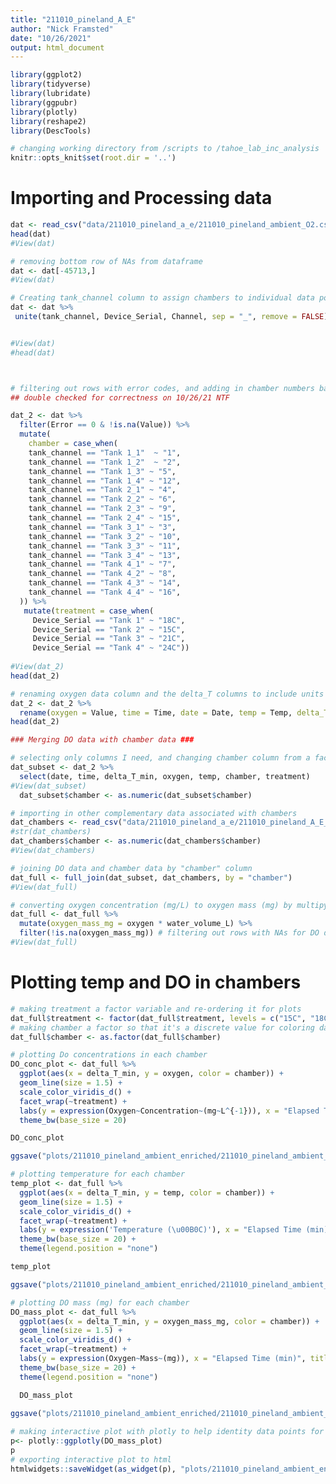 ```yaml
---
title: "211010_pineland_A_E"
author: "Nick Framsted"
date: "10/26/2021"
output: html_document
---
```


```r
library(ggplot2)
library(tidyverse)
library(lubridate)
library(ggpubr)
library(plotly)
library(reshape2)
library(DescTools)

# changing working directory from /scripts to /tahoe_lab_inc_analysis
knitr::opts_knit$set(root.dir = '..')
```

# Importing and Processing data
```r
dat <- read_csv("data/211010_pineland_a_e/211010_pineland_ambient_O2.csv", skip = 1)
head(dat)
#View(dat)

# removing bottom row of NAs from dataframe
dat <- dat[-45713,]
#View(dat)

# Creating tank_channel column to assign chambers to individual data points in DO data by concatenating Device Serial and Channel columns. Keeping original columns as well. 
dat <- dat %>%
 unite(tank_channel, Device_Serial, Channel, sep = "_", remove = FALSE)


#View(dat)
#head(dat)



# filtering out rows with error codes, and adding in chamber numbers based the tank and channel number cross referenced against incubation notes
## double checked for correctness on 10/26/21 NTF

dat_2 <- dat %>%
  filter(Error == 0 & !is.na(Value)) %>%
  mutate(
    chamber = case_when(
    tank_channel == "Tank 1_1"  ~ "1",
    tank_channel == "Tank 1_2"  ~ "2",
    tank_channel == "Tank 1_3" ~ "5",
    tank_channel == "Tank 1_4" ~ "12",
    tank_channel == "Tank 2_1" ~ "4",
    tank_channel == "Tank 2_2" ~ "6",
    tank_channel == "Tank 2_3" ~ "9",
    tank_channel == "Tank 2_4" ~ "15",
    tank_channel == "Tank 3_1" ~ "3",
    tank_channel == "Tank 3_2" ~ "10",
    tank_channel == "Tank 3_3" ~ "11",
    tank_channel == "Tank 3_4" ~ "13",
    tank_channel == "Tank 4_1" ~ "7",
    tank_channel == "Tank 4_2" ~ "8",
    tank_channel == "Tank 4_3" ~ "14",
    tank_channel == "Tank 4_4" ~ "16",
  )) %>%
   mutate(treatment = case_when(
     Device_Serial == "Tank 1" ~ "18C",
     Device_Serial == "Tank 2" ~ "15C",
     Device_Serial == "Tank 3" ~ "21C",
     Device_Serial == "Tank 4" ~ "24C"))
 
#View(dat_2)
head(dat_2)

# renaming oxygen data column and the delta_T columns to include units
dat_2 <- dat_2 %>%
  rename(oxygen = Value, time = Time, date = Date, temp = Temp, delta_T_min = delta_t)
head(dat_2)

### Merging DO data with chamber data ###

# selecting only columns I need, and changing chamber column from a factor to a double
dat_subset <- dat_2 %>%
  select(date, time, delta_T_min, oxygen, temp, chamber, treatment)
#View(dat_subset)
  dat_subset$chamber <- as.numeric(dat_subset$chamber)

# importing in other complementary data associated with chambers
dat_chambers <- read_csv("data/211010_pineland_a_e/211010_pineland_A_E_datasheet.csv")
#str(dat_chambers)
dat_chambers$chamber <- as.numeric(dat_chambers$chamber)
#View(dat_chambers)

# joining DO data and chamber data by "chamber" column
dat_full <- full_join(dat_subset, dat_chambers, by = "chamber")
#View(dat_full)

# converting oxygen concentration (mg/L) to oxygen mass (mg) by multipying by water volumes in chambers
dat_full <- dat_full %>%
  mutate(oxygen_mass_mg = oxygen * water_volume_L) %>%
  filter(!is.na(oxygen_mass_mg)) # filtering out rows with NAs for DO data
#View(dat_full)
```

# Plotting temp and DO in chambers
```r
# making treatment a factor variable and re-ordering it for plots
dat_full$treatment <- factor(dat_full$treatment, levels = c("15C", "18C", "21C", "24C"))
# making chamber a factor so that it's a discrete value for coloring datapoints in plot
dat_full$chamber <- as.factor(dat_full$chamber)

# plotting Do concentrations in each chamber
DO_conc_plot <- dat_full %>%
  ggplot(aes(x = delta_T_min, y = oxygen, color = chamber)) +
  geom_line(size = 1.5) +
  scale_color_viridis_d() +
  facet_wrap(~treatment) +
  labs(y = expression(Oxygen~Concentration~(mg~L^{-1})), x = "Elapsed Time (min)", title = "Pineland Ambient Incubation DO") +
  theme_bw(base_size = 20)

DO_conc_plot

ggsave("plots/211010_pineland_ambient_enriched/211010_pineland_ambient_DO_conc_plot.png", plot = DO_conc_plot, width = 10, height = 7)

# plotting temperature for each chamber
temp_plot <- dat_full %>%
  ggplot(aes(x = delta_T_min, y = temp, color = chamber)) +
  geom_line(size = 1.5) +
  scale_color_viridis_d() +
  facet_wrap(~treatment) +
  labs(y = expression('Temperature (\u00B0C)'), x = "Elapsed Time (min)", title = "Pineland Ambient Incubation Temperature") +
  theme_bw(base_size = 20) +
  theme(legend.position = "none")

temp_plot

ggsave("plots/211010_pineland_ambient_enriched/211010_pineland_ambient_temp_plot.png", plot = temp_plot, width = 10, height = 7)

# plotting DO mass (mg) for each chamber
DO_mass_plot <- dat_full %>%
  ggplot(aes(x = delta_T_min, y = oxygen_mass_mg, color = chamber)) +
  geom_line(size = 1.5) +
  scale_color_viridis_d() +
  facet_wrap(~treatment) +
  labs(y = expression(Oxygen~Mass~(mg)), x = "Elapsed Time (min)", title = "Pineland Ambient Incubation DO Mass") +
  theme_bw(base_size = 20) +
  theme(legend.position = "none")

  DO_mass_plot
  
ggsave("plots/211010_pineland_ambient_enriched/211010_pineland_ambient_DO_mass_plot.png", plot = DO_mass_plot, width = 10, height = 7)

# making interactive plot with plotly to help identity data points for rate calculations below
p<- plotly::ggplotly(DO_mass_plot)
p
# exporting interactive plot to html
htmlwidgets::saveWidget(as_widget(p), "plots/211010_pineland_ambient_enriched/211010_pineland_ambient_DO_mass_plot.html")

```